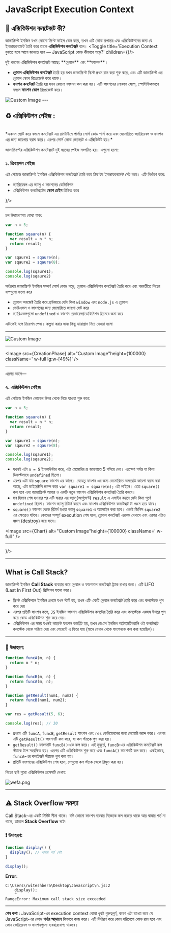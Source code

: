 # JavaScript Execution Context



## 🧠 এক্সিকিউশন **কনটেক্সট** **কী?**

জাভাস্ক্রিপ্ট ইনজিন যখন কোনো স্ক্রিপ্ট ফাইল স্কেন করে, তখন এটি কোড রূপান্তর এবং এক্সিকিউশনের জন্য যে ইনভায়রনমেন্ট তৈরি করে তাকে **এক্সিকিউশন কনটেক্সট** বলে।
<Callout emoji='📌'  className='h-fit transition-all duration-700  z-50 bg-white
'>
<Toggle title='Execution Context বুঝতে হলে আগে জানতে হবে — JavaScript কোড কীভাবে পড়ে?' children={<Jsperspective/>}/>

 
    
   
    
</Callout>
দুই ধরনের এক্সিকিউশন কনটেক্সট আছে: **গ্লোবাল** এবং **ফাংশন**।

- **গ্লোবাল এক্সিকিউশন কনটেক্সট** তৈরি হয় যখন জাভাস্ক্রিপ্ট স্কিপ্ট প্রথম রান করা শুরু করে, এবং এটি জাভাস্ক্রিপ্ট এর গ্লোবাল স্কোপ রিপ্রেজেন্ট করে থাকে।
- **ফাংশন কনটেক্সট** তৈরি হয় যখন কোনো ফাংশন কল করা হয়। এটি ফাংশনের লোকাল স্কোপ, স্পেসিফিকভাবে বললে **ফাংশন স্কোপ** রিপ্রেজেন্ট করে।

<Image src={Contexts} alt="Custom Image" height={10000} className='  w-full ' />
---

## ♻️ এক্সিকিউশন পেইজ **:**
<br/>
<Callout type="warning" emoji='🎯'>
*একদম ছোট করে বললে কনটেক্সট এর রানটাইমে পার্সার সোর্স কোড পার্স করে এবং মেমোরিতে ভ্যারিয়েবল ও ফাংশন এর জন্য জায়গায় বরাদ্দ করে। এরপর সোর্স কোড জেনেরট ও এক্সিকিউট হয়।*
</Callout>



জাভাস্ক্রিপ্টের এক্সিকিউশন কনটেক্সটে দুই ধরনের পেইজ সংগঠিত হয়। এগুলো হলো:

### ১. ক্রিয়েশন পেইজ

এই পেইজে জাভাস্ক্রিপ্ট ইনজিন এক্সিকিউশন কনটেক্সট তৈরি করে স্ক্রিপ্টের ইনভায়রনমেন্ট সেট করে। এটি নির্ধারণ করে:

- ভ্যারিয়েবল এর ভ্যালু ও ফাংশনের ডেফিনিশন
- এক্সিকিউশন কনটেক্সটের **স্কোপ চেইন** চিহ্নিত করে

<Callout emoji='💡'  className='h-fit transition-all duration-700 '>
<Toggle title='স্কোপ চেইন ও এর কাজ' children={<Scope/>}/>

 
    
   
    
</Callout>

---

চল উদাহরণসহ বোঝা যাক:

```jsx
var n = 5;

function sqaure(n) {
  var result = n * n;
  return result;
}

var sqaure1 = sqaure(n);
var sqaure2 = sqaure(8);

console.log(sqaure1);
console.log(sqaure2)
```

সর্বপ্রথম জাভাস্ক্রিপ্ট ইনজিন সম্পর্ণ সোর্স কোড পড়ে, গ্লোবাল এক্সিকিউশন কনটেক্সট তৈরি করে এবং পরবর্তীতে নিচের ধাপগুলো ফলো করে 

- গ্লোবাল অবজেক্ট তৈরি করে ব্রাউজারে যেটা কিনা `window` এবং `node.js` এ গ্লোবাল
- ভেরিএভল ও ফাংশনের জন্য মেমোরিতে জায়গা সেট করে
- ভ্যারিএভলগুলো  `undefined` ও ফাংশন রেফারেন্স/ডেফিনিশন হিসেবে জমা করে

এটাকেই বলে ক্রিয়শন পেজ। কল্পনা করার জন্য কিছু ডায়াগ্রাম নিচে দেওয়া হলো

---


<div className=' flex flex-col lg:flex-row justify-between gap-5 lg:gap-0'>
<Image src={Setmemory} alt="Custom Image" height={10000} className='  w-full lg:w-[49%]' />

---

<Image src={CreationPhase} alt="Custom Image"height={100000} className='  w-full lg:w-[49%]' />
</div>


---

এরপর আসে—

### ২. এক্সিকিউশন পেইজ

এই পেইজে ইনজিন কোডের উপর থেকে নিচে যাওয়া শুরু করে:

```jsx
var n = 5;

function sqaure(n) {
  var result = n * n;
  return result;
}

var sqaure1 = sqaure(n);
var sqaure2 = sqaure(8);

console.log(sqaure1);
console.log(sqaure2);
```

- যখনই এটা `n = 5` ইনকাউন্টার করে, এটা মেমোরির  n জায়গাতে 5 বসিয়ে দেয়। এতক্ষণ পর্যন্ত যা কিনা ডিফল্টভাবে  `undefined` ছিলো।
- এরপর এটা যায়  `square` ফাংশন এর কাছে। যেহেতু ফাংশন এর জন্য মেমোরিতে অলরেডি জায়গা বরাদ্দ করা আছে, এটা ডাইরেক্টলি জাম্প করে `var square1 = square(n);` এই লাইনে। এতে `square()` কল হবে এবং জাভাস্ক্রিপ্ট আবার ও একটি নতুন ফাংশন এক্সিকিউশন কনটেক্সট তৈরি করবে।
- সব হিসাব শেষ হওয়ার পর এটি স্কয়ার এর ভ্যালু(আর্গুমেন্ট)  `result` এ এসাইন করবে যেটা কিনা পুর্বে `undefined` ছিলো।  ফাংশন ভ্যালু রিটার্ন করবে এবং ফাংশন এক্সিকিউশন কনটেক্সট টা ধ্বংস হয়ে যাবে।
- `square()` ফাংশন থেকে রিটার্ন হওয়া ভ্যালু `square1` এ অ্যাসাইন করা হবে। একই জিনিস `square2` এর ক্ষেত্রেও ঘটবে। কোডের সম্পূর্ণ execution শেষ হলে, গ্লোবাল কনটেক্সট এরকম দেখাবে এবং এরপর এটাও ধ্বংস (destroy) হয়ে যাবে।

<Image src={Chart} alt="Custom Image"height={100000} className='  w-full ' />

---
<Callout emoji='💡'  className='h-fit transition-all duration-700 '>
<Toggle title='বাস্তব উদাহরণ দিয়ে এক্সিকিউশন কনটেক্সটের ব্যাখ্যা' children={<RealExample/>}/>

 
    
   
    
</Callout>


---

## What is Call Stack?

জাভাস্ক্রিপ্ট ইনজিন **Call Stack** ব্যবহার করে গ্লোবাল ও ফাংশনাল কনটেক্সট ট্র্যাক রাখার জন্য। এটি LIFO (Last In First Out) প্রিন্সিপল ফলো করে। 

- স্ক্রিপ্ট এক্সিকিশনে ইনজিন প্রথমে যখন স্টার্ট হয়,  তখন এটি একটি গ্লোবাল কনটেক্সট তৈরি করে এবং কলস্টেকে পুস করে দেয়
- এরপর প্রতিটি ফাংশন কলে, `JS` ইনজিন ফাংশন এক্সিকিউশন কনটেক্স তৈরি করে এবং কলস্টেকে একদম উপরে পুস করে কোড এক্সিকিউশন শুরু করে দেয়।
- এক্সিকিউশন এর সময় যখনই কারেন্ট ফাংশন কমপ্লিট হয়, তখন জেএস ইনজিন অটোমেটিক্যালি ওই কনটেক্সট কলস্টেক থেকে সরিয়ে দেয় এবং পেরেন্টে এ ফিরে যায় (মানে যেখান থেকে ফাংশনকে কল করা হয়েছিল)।

---

### 🧪 উদাহরণ:

```jsx
function funcA(m, n) {
  return m * n;
}

function funcB(m, n) {
  return funcA(m, n);
}

function getResult(num1, num2) {
  return funcB(num1, num2);
}

var res = getResult(5, 6);

console.log(res); // 30
```

- প্রথমে এটি `funcA`, `funcB`, `getResult` ফাংশন এবং `res` ভেরিয়েবলের জন্য মেমোরি বরাদ্দ করে। এরপর এটি `getResult()` ফাংশনটি কল করে, যা কল স্ট্যাকে পুশ করা হয়।
- `getResult()` ফাংশনটি `funcB()`-কে কল করে। এই মুহূর্তে, `funcB`-এর এক্সিকিউশন কনটেক্সট কল স্ট্যাকে টপে সংরক্ষিত হয়। এরপর এটি এক্সিকিউশন শুরু করে এবং `funcA()` ফাংশনটি কল করে। একইভাবে, `funcA`-এর কনটেক্সট স্ট্যাকে পুশ করা হয়।
- প্রতিটি ফাংশনের এক্সিকিউশন শেষ হলে, সেগুলো কল স্ট্যাক থেকে রিমুভ করা হয়।

নিচের ছবি পুরো এক্সিকিউশন প্রসেসটি দেখায়:

![wefa.png](./b83752a2-277a-4a04-8737-6e30dbe11ff3.png)

---

## ⚠️ Stack Overflow সমস্যা

Call Stack-এর একটি নির্দিষ্ট সীমা থাকে। যদি কোনো ফাংশন বারবার নিজেকে কল করতে থাকে আর থামার শর্ত না থাকে, তাহলে **Stack Overflow** ঘটে।

### ❗ উদাহরণ:

```jsx
function display() {
  display(); // থামার শর্ত নেই
}

display();
```

**Error:**

```arduino
C:\Users\rwiteshbera\Desktop\Javascript\n.js:2
    display();
    ^
RangeError: Maximum call stack size exceeded
```

---

<Callout  emoji='✍️'  className='h-fit transition-all duration-700 '>


 **শেষ কথা  :**  JavaScript-এর execution context বোঝা খুবই গুরুত্বপূর্ণ, কারণ এটা ব্যাখ্যা করে যে JavaScript-এর কোড **পর্দার আড়ালে** কিভাবে কাজ করে। এটি নির্ধারণ করে কোন পরিবেশে কোড রান হবে এবং কোন ভেরিয়েবল ও ফাংশনগুলো ব্যবহারযোগ্য থাকবে।
    
   
    
</Callout>
